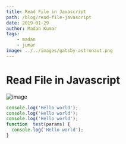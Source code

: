 ```yaml
---
title: Read File in Javascript
path: /blog/read-file-javascript
date: 2019-01-29
author: Madan Kumar
tags:
    - madan
    - jumar
image: ../../images/gatsby-astronaut.png
---
```


# Read File in Javascript

![image](../../images/gatsby-astronaut.png)

```javascript
console.log('Hello world');
console.log('Hello world');
console.log('Hello world');
function  test(params) {
  console.log('Hello world');
}
```
